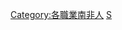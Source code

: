 {{Commonscat|Scientists from South Africa}}

[[Category:各職業南非人|Category:各職業南非人]]
[[Category:各國科學家|S]]